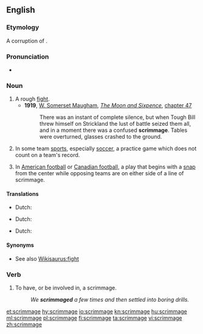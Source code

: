==English==

===Etymology===
A corruption of {{term|skirmish}}.

===Pronunciation===
* {{rhymes|ɪmɪdʒ|lang=en}}

===Noun===
{{en-noun}}

# A rough [[fight]].
#* '''1919''', [[w:William Somerset Maugham|W. Somerset Maugham]], ''[[w:The Moon and Sixpence|The Moon and Sixpence]]'', [[s:The Moon and Sixpence/Chapter XLVII|chapter 47]]
#*:There was an instant of complete silence, but when Tough Bill threw himself on Strickland the lust of battle seized them all, and in a moment there was a confused '''scrimmage'''. Tables were overturned, glasses crashed to the ground.
# {{label|en|United States}} In some team [[sports]], especially [[soccer]], a practice game which does not count on a team's record.
# In [[American football]] or [[Canadian football]], a play that begins with a [[snap]] from the center while opposing teams are on either side of a line of scrimmage.

====Translations====
{{trans-top|A rough fight.}}
* Dutch: {{t+|nl|schermutseling}}
{{trans-mid}}
{{trans-bottom}}

{{trans-top|A practice game.}}
* Dutch: {{t|nl|oefenwedstrijd}}
{{trans-mid}}
{{trans-bottom}}

{{trans-top|A play that begins with a snap.}}
* Dutch: {{t|nl|de bal in de 'scrimmage' plaatsen}}
{{trans-mid}}
{{trans-bottom}}

====Synonyms====
* See also [[Wikisaurus:fight]]

===Verb===
{{en-verb|scrimmag|ed}}

# To have, or be involved in, a scrimmage.
#: ''We '''scrimmaged''' a few times and then settled into boring drills.''

[[et:scrimmage]]
[[hy:scrimmage]]
[[io:scrimmage]]
[[kn:scrimmage]]
[[hu:scrimmage]]
[[ml:scrimmage]]
[[pl:scrimmage]]
[[fi:scrimmage]]
[[ta:scrimmage]]
[[vi:scrimmage]]
[[zh:scrimmage]]